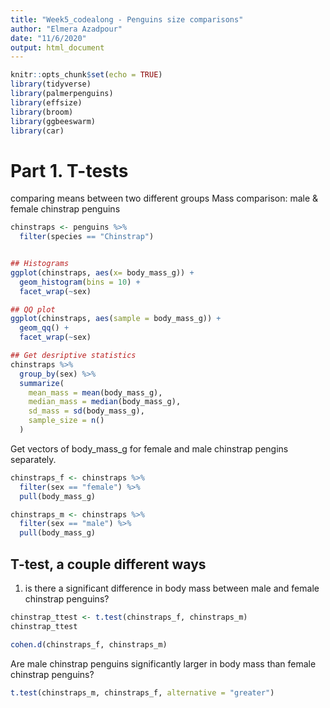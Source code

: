 ```yaml
---
title: "Week5_codealong - Penguins size comparisons"
author: "Elmera Azadpour"
date: "11/6/2020"
output: html_document
---
```


```r
knitr::opts_chunk$set(echo = TRUE)
library(tidyverse)
library(palmerpenguins)
library(effsize)
library(broom)
library(ggbeeswarm)
library(car)
```

# Part 1. T-tests
comparing means between two different groups
Mass comparison: male & female chinstrap penguins
```r
chinstraps <- penguins %>% 
  filter(species == "Chinstrap")


## Histograms
ggplot(chinstraps, aes(x= body_mass_g)) + 
  geom_histogram(bins = 10) +
  facet_wrap(~sex)

## QQ plot 
ggplot(chinstraps, aes(sample = body_mass_g)) + 
  geom_qq() +
  facet_wrap(~sex)

## Get desriptive statistics
chinstraps %>% 
  group_by(sex) %>% 
  summarize(
    mean_mass = mean(body_mass_g),
    median_mass = median(body_mass_g),
    sd_mass = sd(body_mass_g),
    sample_size = n()
  )

```


Get vectors of body_mass_g for female and male chinstrap pengins separately.

```r
chinstraps_f <- chinstraps %>%  
  filter(sex == "female") %>% 
  pull(body_mass_g)

chinstraps_m <- chinstraps %>%  
  filter(sex == "male") %>% 
  pull(body_mass_g)
```


## T-test, a couple different ways

1. is there a significant difference in body mass between male and female chinstrap penguins? 

```r
chinstrap_ttest <- t.test(chinstraps_f, chinstraps_m)
chinstrap_ttest

cohen.d(chinstraps_f, chinstraps_m)
```

Are male chinstrap penguins significantly larger in body mass than female chinstrap penguins?

```r
t.test(chinstraps_m, chinstraps_f, alternative = "greater")
```



